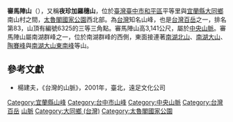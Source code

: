 {{Infobox Mountain
| 名稱 =審馬陣山
| other_name = 夜珍加羅穗山
| 照片 =
| 照片說明 =
| 海拔 = {{convert|3141|m|ft|0}}
| listing = [[台灣百岳|台灣百岳]]
| 位置 = {{TWN}}[[台中市|台中市]][[和平區_(臺中市)|和平區]]與[[宜蘭縣|宜蘭縣]][[大同鄉_(宜蘭縣)|大同鄉]]
| 山脈 = [[中央山脈|中央山脈]]
| prominence = {{convert|1|m|ft|0}}
| 座標 ={{coord|24|22|49|N|121|25|03|E|type:mountain_region:TW|display=inline,title}}
| 地形圖 = 
| 類別 =
| 年齡 = 
| 最近噴發 =
| 首次登頂 =
| 最容易的攀登路線 =
| pushpin_map = Taiwan
| pushpin_map_caption = 審馬陣山的位置
}}

'''審馬陣山'''（{{lang-tay|B'bu' Sinbajin}}），又稱'''夜珍加羅穗山'''，位於[[臺灣|臺灣]][[臺中市|臺中市]][[和平區_(台灣)|和平區]]平等里與[[宜蘭縣|宜蘭縣]][[大同鄉_(台灣)|大同鄉]]南山村之間，[[太魯閣國家公園|太魯閣國家公園]]西北部。為[[台灣|台灣]]知名山峰，也是[[台灣百岳|台灣百岳]]之一，排名第83，山頂有編號6325的三等三角點。審馬陣山高3,141公尺，屬於[[中央山脈|中央山脈]]。審馬陣山屬南湖群峰之一，位於南湖群峰的西側，東面接連著[[南湖北山|南湖北山]]、[[南湖大山|南湖大山]]、[[陶賽峰|陶賽峰]]與[[南湖大山東南峰|南湖大山東南峰]]等山。

==參考文獻==
*楊建夫，《台灣的山脈》，2001年，臺北，遠足文化公司

{{Taiwan Top 100 Peaks}}

[[Category:宜蘭縣山峰|Category:宜蘭縣山峰]]
[[Category:台中市山峰|Category:台中市山峰]]
[[Category:中央山脈|Category:中央山脈]]
[[Category:台灣百岳|Category:台灣百岳]]
[[Category:和平區地理_(臺灣)|山脈]]
[[Category:大同鄉_(台灣)|Category:大同鄉 (台灣)]]
[[Category:太魯閣國家公園|Category:太魯閣國家公園]]